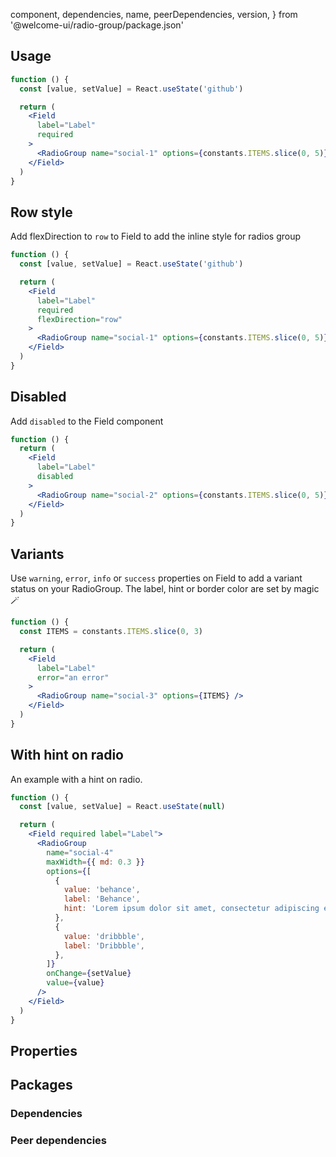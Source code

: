 
  component,
  dependencies,
  name,
  peerDependencies,
  version,
} from '@welcome-ui/radio-group/package.json'

<showcase
  version={version}
  name={name}
  component={component}
  description="Allows user to choose between some options and only one can be return."
/>

## Usage

```jsx
function () {
  const [value, setValue] = React.useState('github')

  return (
    <Field
      label="Label"
      required
    >
      <RadioGroup name="social-1" options={constants.ITEMS.slice(0, 5)} onChange={setValue} value={value} />
    </Field>
  )
}
```

## Row style

Add flexDirection to `row` to Field to add the inline style for radios group

```jsx
function () {
  const [value, setValue] = React.useState('github')

  return (
    <Field
      label="Label"
      required
      flexDirection="row"
    >
      <RadioGroup name="social-1" options={constants.ITEMS.slice(0, 5)} onChange={setValue} value={value} />
    </Field>
  )
}
```

## Disabled

Add `disabled` to the Field component

```jsx
function () {
  return (
    <Field
      label="Label"
      disabled
    >
      <RadioGroup name="social-2" options={constants.ITEMS.slice(0, 5)} value="github" />
    </Field>
  )
}
```

## Variants

Use `warning`, `error`, `info` or `success` properties on Field to add a variant status on your RadioGroup. The label, hint or border color are set by magic 🪄

```jsx
function () {
  const ITEMS = constants.ITEMS.slice(0, 3)

  return (
    <Field
      label="Label"
      error="an error"
    >
      <RadioGroup name="social-3" options={ITEMS} />
    </Field>
  )
}
```

## With hint on radio

An example with a hint on radio.

```jsx
function () {
  const [value, setValue] = React.useState(null)

  return (
    <Field required label="Label">
      <RadioGroup
        name="social-4"
        maxWidth={{ md: 0.3 }}
        options={[
          {
            value: 'behance',
            label: 'Behance',
            hint: 'Lorem ipsum dolor sit amet, consectetur adipiscing elit.',
          },
          {
            value: 'dribbble',
            label: 'Dribbble',
          },
        ]}
        onChange={setValue}
        value={value}
      />
    </Field>
  )
}
```

## Properties

<props propTypes={props.propTypes.RadioGroup} />

## Packages

### Dependencies

<dependencies dependencies={dependencies} />

### Peer dependencies

<dependencies dependencies={peerDependencies} />

<pagination />
